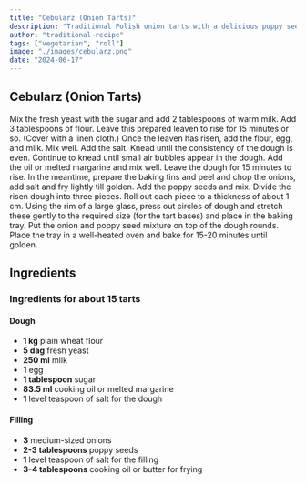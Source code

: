 ```yaml
---
title: "Cebularz (Onion Tarts)"
description: "Traditional Polish onion tarts with a delicious poppy seed and onion topping."
author: "traditional-recipe"
tags: ["vegetarian", "roll"]
image: "./images/cebularz.png"
date: "2024-06-17"
---
```


## Cebularz (Onion Tarts)

Mix the fresh yeast with the sugar and add 2 tablespoons of warm milk. Add 3 tablespoons of flour. Leave this prepared leaven to rise for 15 minutes or so. (Cover with a linen cloth.) Once the leaven has risen, add the flour, egg, and milk. Mix well. Add the salt. Knead until the consistency of the dough is even. Continue to knead until small air bubbles appear in the dough. Add the oil or melted margarine and mix well. Leave the dough for 15 minutes to rise. In the meantime, prepare the baking tins and peel and chop the onions, add salt and fry lightly till golden. Add the poppy seeds and mix. Divide the risen dough into three pieces. Roll out each piece to a thickness of about 1 cm. Using the rim of a large glass, press out circles of dough and stretch these gently to the required size (for the tart bases) and place in the baking tray. Put the onion and poppy seed mixture on top of the dough rounds. Place the tray in a well-heated oven and bake for 15-20 minutes until golden.

## Ingredients

### Ingredients for about 15 tarts

#### Dough
- **1 kg** plain wheat flour
- **5 dag** fresh yeast
- **250 ml** milk
- **1** egg
- **1 tablespoon** sugar
- **83.5 ml** cooking oil or melted margarine
- **1** level teaspoon of salt for the dough

#### Filling
- **3** medium-sized onions
- **2-3 tablespoons** poppy seeds
- **1** level teaspoon of salt for the filling
- **3-4 tablespoons** cooking oil or butter for frying
